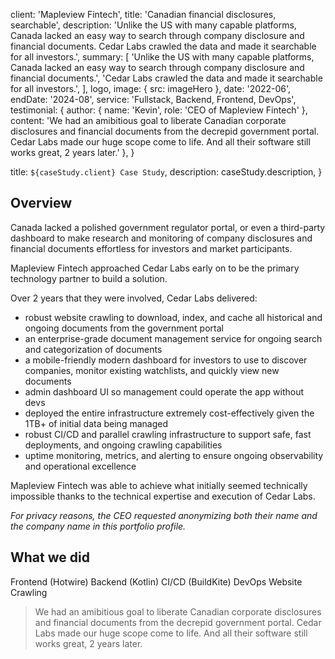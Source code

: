 
  client: 'Mapleview Fintech',
  title: 'Canadian financial disclosures, searchable',
  description:
    'Unlike the US with many capable platforms, Canada lacked an easy way to search through company disclosure and financial documents. Cedar Labs crawled the data and made it searchable for all investors.',
  summary: [
    'Unlike the US with many capable platforms, Canada lacked an easy way to search through company disclosure and financial documents.',
    'Cedar Labs crawled the data and made it searchable for all investors.',
  ],
  logo,
  image: { src: imageHero },
  date: '2022-06',  
  endDate: '2024-08',
  service: 'Fullstack, Backend, Frontend, DevOps',
  testimonial: {
    author: { name: 'Kevin', role: 'CEO of Mapleview Fintech' },
    content:
      'We had an amibitious goal to liberate Canadian corporate disclosures and financial documents from the decrepid government portal. Cedar Labs made our huge scope come to life. And all their software still works great, 2 years later.'
  },
}

  title: `${caseStudy.client} Case Study`,
  description: caseStudy.description,
}

## Overview

Canada lacked a polished government regulator portal, or even a third-party dashboard to make research and monitoring of company disclosures and financial documents effortless for investors and market participants.

Mapleview Fintech approached Cedar Labs early on to be the primary technology partner to build a solution.

Over 2 years that they were involved, Cedar Labs delivered:

- robust website crawling to download, index, and cache all historical and ongoing documents from the government portal
- an enterprise-grade document management service for ongoing search and categorization of documents
- a mobile-friendly modern dashboard for investors to use to discover companies, monitor existing watchlists, and quickly view new documents 
- admin dashboard UI so management could operate the app without devs
- deployed the entire infrastructure extremely cost-effectively given the 1TB+ of initial data being managed
- robust CI/CD and parallel crawling infrastructure to support safe, fast deployments, and ongoing crawling capabilities
- uptime monitoring, metrics, and alerting to ensure ongoing observability and operational excellence

Mapleview Fintech was able to achieve what initially seemed technically impossible thanks to the technical expertise and execution of Cedar Labs.

*For privacy reasons, the CEO requested anonymizing both their name and the company name in this portfolio profile.*

## What we did

<TagList>
  <TagListItem>Frontend (Hotwire)</TagListItem>
  <TagListItem>Backend (Kotlin)</TagListItem>
  <TagListItem>CI/CD (BuildKite)</TagListItem>
  <TagListItem>DevOps</TagListItem>
  <TagListItem>Website Crawling</TagListItem>
</TagList>

<Blockquote
  author={{ name: 'Kevin', role: 'CEO of Mapleview Fintech' }}
  image={{ src: imageCeo }}
>
  We had an amibitious goal to liberate Canadian corporate disclosures and financial documents from the decrepid government portal. Cedar Labs made our huge scope come to life. And all their software still works great, 2 years later.
</Blockquote>

<StatList>
  <StatListItem value="1.1 TB" label="Documents Crawled" />
  <StatListItem value="110s" label="Efficient CI/CD" />
  <StatListItem value="$107/m" label="Economical Deployment" />
  <StatListItem value="$2446/m" label="Saved Cloud Costs" />
</StatList>
